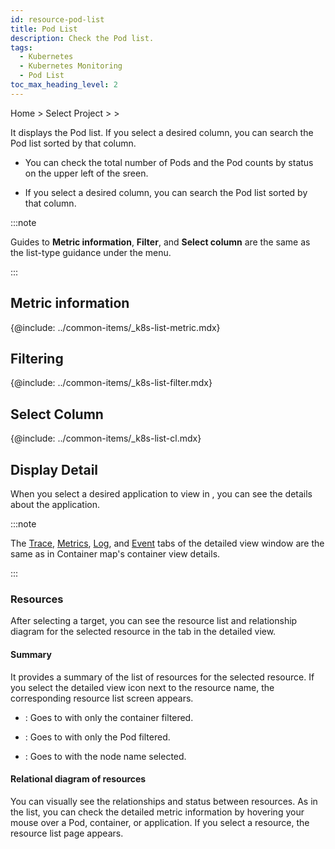 ```yaml
---
id: resource-pod-list
title: Pod List
description: Check the Pod list.
tags:
  - Kubernetes
  - Kubernetes Monitoring
  - Pod List
toc_max_heading_level: 2
---
```


<!-- 
>
다국어 이미지 필요
-->

Home > Select Project > <Cmdname sid="resource" className="uitext" /> > <Cmdname sid="podList" className="uitext" />

It displays the Pod list. If you select a desired column, you can search the Pod list sorted by that column. 

<ImgLang img='k8s-pod-list.png' desc='Pod list' />

- You can check the total number of Pods and the Pod counts by status on the upper left of the sreen.

- If you select a desired column, you can search the Pod list sorted by that column.

:::note 

Guides to **Metric information**, **Filter**, and **Select column** are the same as the list-type guidance under the <Cmdname sid="resource" className="uitext" /> menu.

:::

## Metric information

{@include: ../common-items/_k8s-list-metric.mdx} 

## Filtering

{@include: ../common-items/_k8s-list-filter.mdx}

## Select Column

{@include: ../common-items/_k8s-list-cl.mdx}

## Display Detail

When you select a desired application to view in <Cmdname sid="containerizedAppList" className="uitext" />, you can see the details about the application.

:::note 

The [Trace](container-map-trace), [Metrics](container-map-metrics), [Log](container-map-log), and [Event](container-map-event) tabs of the detailed view window are the same as in Container map's container view details.

:::

### Resources

After selecting a target, you can see the resource list and relationship diagram for the selected resource in the <Cmdname sid="resource" className="uitext" /> tab in the detailed view. 

<ImgLang img='k8s-pod-list-detail.png' desc='Pod 목록 상세 ' />

#### Summary

It provides a summary of the list of resources for the selected resource. If you select the detailed view icon next to the resource name, the corresponding resource list screen appears. 

- <Cmdname sid="container" className="uitext" />: Goes to <Cmdname sid="container_list" className="uitext" /> with only the container filtered.

- <Cmdname sid="podName" className="uitext" />: Goes to <Cmdname sid="podList" className="uitext" /> with only the Pod filtered.

- <Cmdname sid="node" className="uitext" />: Goes to <Cmdname sid="node_detail" className="uitext" /> with the node name selected.

#### Relational diagram of resources

You can visually see the relationships and status between resources. As in the list, you can check the detailed metric information by hovering your mouse over a Pod, container, or application. If you select a resource, the resource list page appears.
